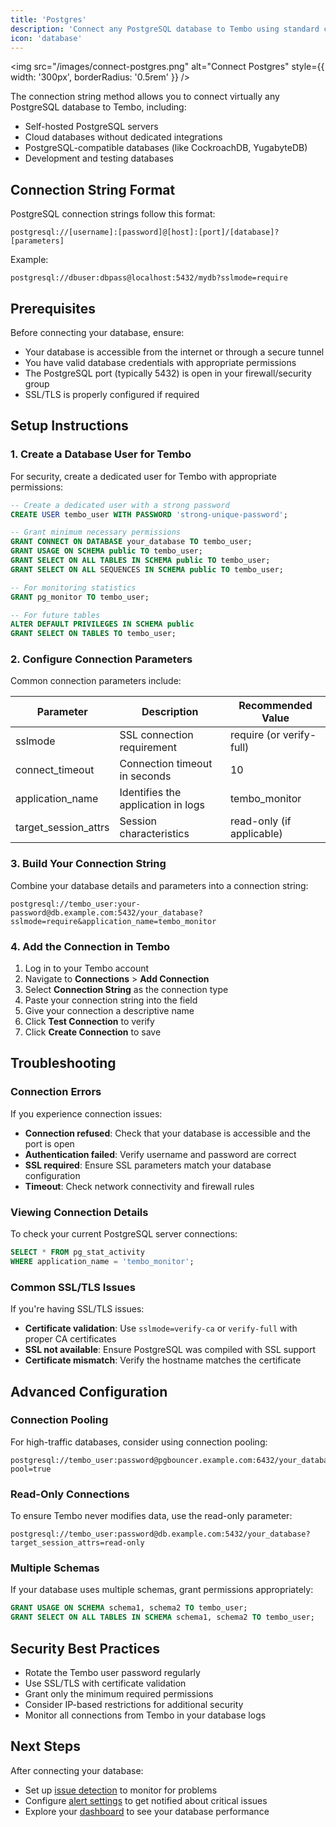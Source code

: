 ```yaml
---
title: 'Postgres'
description: 'Connect any PostgreSQL database to Tembo using standard connection strings for maximum flexibility.'
icon: 'database'
---
```


<img
	src="/images/connect-postgres.png"
	alt="Connect Postgres"
	style={{ width: '300px', borderRadius: '0.5rem' }}
/>

The connection string method allows you to connect virtually any PostgreSQL database to Tembo, including:

- Self-hosted PostgreSQL servers
- Cloud databases without dedicated integrations
- PostgreSQL-compatible databases (like CockroachDB, YugabyteDB)
- Development and testing databases

## Connection String Format

PostgreSQL connection strings follow this format:

```
postgresql://[username]:[password]@[host]:[port]/[database]?[parameters]
```

Example:

```
postgresql://dbuser:dbpass@localhost:5432/mydb?sslmode=require
```

## Prerequisites

Before connecting your database, ensure:

- Your database is accessible from the internet or through a secure tunnel
- You have valid database credentials with appropriate permissions
- The PostgreSQL port (typically 5432) is open in your firewall/security group
- SSL/TLS is properly configured if required

## Setup Instructions

### 1. Create a Database User for Tembo

For security, create a dedicated user for Tembo with appropriate permissions:

```sql
-- Create a dedicated user with a strong password
CREATE USER tembo_user WITH PASSWORD 'strong-unique-password';

-- Grant minimum necessary permissions
GRANT CONNECT ON DATABASE your_database TO tembo_user;
GRANT USAGE ON SCHEMA public TO tembo_user;
GRANT SELECT ON ALL TABLES IN SCHEMA public TO tembo_user;
GRANT SELECT ON ALL SEQUENCES IN SCHEMA public TO tembo_user;

-- For monitoring statistics
GRANT pg_monitor TO tembo_user;

-- For future tables
ALTER DEFAULT PRIVILEGES IN SCHEMA public
GRANT SELECT ON TABLES TO tembo_user;
```

### 2. Configure Connection Parameters

Common connection parameters include:

| Parameter            | Description                        | Recommended Value         |
| -------------------- | ---------------------------------- | ------------------------- |
| sslmode              | SSL connection requirement         | require (or verify-full)  |
| connect_timeout      | Connection timeout in seconds      | 10                        |
| application_name     | Identifies the application in logs | tembo_monitor             |
| target_session_attrs | Session characteristics            | read-only (if applicable) |

### 3. Build Your Connection String

Combine your database details and parameters into a connection string:

```
postgresql://tembo_user:your-password@db.example.com:5432/your_database?sslmode=require&application_name=tembo_monitor
```

### 4. Add the Connection in Tembo

1. Log in to your Tembo account
2. Navigate to **Connections** > **Add Connection**
3. Select **Connection String** as the connection type
4. Paste your connection string into the field
5. Give your connection a descriptive name
6. Click **Test Connection** to verify
7. Click **Create Connection** to save

## Troubleshooting

### Connection Errors

If you experience connection issues:

- **Connection refused**: Check that your database is accessible and the port is open
- **Authentication failed**: Verify username and password are correct
- **SSL required**: Ensure SSL parameters match your database configuration
- **Timeout**: Check network connectivity and firewall rules

### Viewing Connection Details

To check your current PostgreSQL server connections:

```sql
SELECT * FROM pg_stat_activity
WHERE application_name = 'tembo_monitor';
```

### Common SSL/TLS Issues

If you're having SSL/TLS issues:

- **Certificate validation**: Use `sslmode=verify-ca` or `verify-full` with proper CA certificates
- **SSL not available**: Ensure PostgreSQL was compiled with SSL support
- **Certificate mismatch**: Verify the hostname matches the certificate

## Advanced Configuration

### Connection Pooling

For high-traffic databases, consider using connection pooling:

```
postgresql://tembo_user:password@pgbouncer.example.com:6432/your_database?pool=true
```

### Read-Only Connections

To ensure Tembo never modifies data, use the read-only parameter:

```
postgresql://tembo_user:password@db.example.com:5432/your_database?target_session_attrs=read-only
```

### Multiple Schemas

If your database uses multiple schemas, grant permissions appropriately:

```sql
GRANT USAGE ON SCHEMA schema1, schema2 TO tembo_user;
GRANT SELECT ON ALL TABLES IN SCHEMA schema1, schema2 TO tembo_user;
```

## Security Best Practices

- Rotate the Tembo user password regularly
- Use SSL/TLS with certificate validation
- Grant only the minimum required permissions
- Consider IP-based restrictions for additional security
- Monitor all connections from Tembo in your database logs

## Next Steps

After connecting your database:

- Set up [issue detection](/solving/issue-detection) to monitor for problems
- Configure [alert settings](/alerts) to get notified about critical issues
- Explore your [dashboard](/dashboard) to see your database performance
